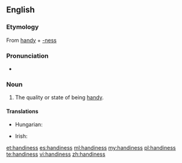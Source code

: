 ==English==

===Etymology===
From [[handy]] + [[-ness]]

===Pronunciation===
* {{audio|en-us-handiness.ogg|Audio (US)}}

===Noun===
{{en-noun|-}}

# The quality or state of being [[handy]].

====Translations====
{{trans-top|the quality or state of being handy}}
* Hungarian: {{t+|hu|ügyesség}}
{{trans-mid}}
* Irish: {{t-|ga|sástacht|f}}
{{trans-bottom}}

[[et:handiness]]
[[es:handiness]]
[[ml:handiness]]
[[my:handiness]]
[[pl:handiness]]
[[te:handiness]]
[[vi:handiness]]
[[zh:handiness]]